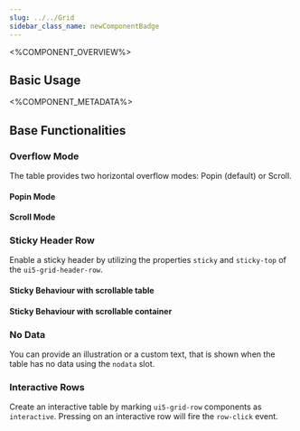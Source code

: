 ```yaml
---
slug: ../../Grid
sidebar_class_name: newComponentBadge
---
```



<%COMPONENT_OVERVIEW%>

## Basic Usage
<Basic />

<%COMPONENT_METADATA%>

## Base Functionalities

### Overflow Mode

The table provides two horizontal overflow modes: Popin (default) or Scroll.

#### Popin Mode

<Popin />

#### Scroll Mode

<Scroll />

### Sticky Header Row

Enable a sticky header by utilizing the properties `sticky` and `sticky-top` of the `ui5-grid-header-row`.

#### Sticky Behaviour with scrollable table

<StickyHeader />

#### Sticky Behaviour with scrollable container

<StickyHeaderContainer />

### No Data

You can provide an illustration or a custom text, that is shown when the table has no data using the `nodata` slot.

<NoDataSlot />

### Interactive Rows

Create an interactive table by marking `ui5-grid-row` components as `interactive`. Pressing on an interactive row
will fire the `row-click` event.

<Interactive />